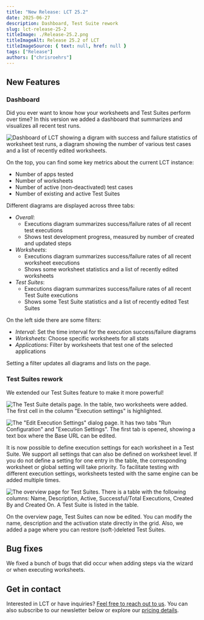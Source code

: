 ```yaml
---
title: "New Release: LCT 25.2"
date: 2025-06-27
description: Dashboard, Test Suite rework
slug: lct-release-25-2
titleImage: ./Release-25.2.png
titleImageAlt: Release 25.2 of LCT
titleImageSource: { text: null, href: null }
tags: ["Release"]
authors: ["chrisroehrs"]
---
```


## New Features

### Dashboard

Did you ever want to know how your worksheets and Test Suites perform over time?
In this version we added a dashboard that summarizes and visualizes all recent test runs.

<Image
    filename="lct_dashboard.png"
    alt="Dashboard of LCT showing a digram with success and failure statistics of worksheet test runs, a diagram showing the number of various test cases and a list of recently edited worksheets."
/>

On the top, you can find some key metrics about the current LCT instance:

- Number of apps tested
- Number of worksheets
- Number of active (non-deactivated) test cases
- Number of existing and active Test Suites

Different diagrams are displayed across three tabs:

- *Overall*:
  - Executions diagram summarizes success/failure rates of all recent test executions
  - Shows test development progress, measured by number of created and updated steps
- *Worksheets*:
  - Executions diagram summarizes success/failure rates of all recent worksheet executions
  - Shows some worksheet statistics and a list of recently edited worksheets
- *Test Suites*:
  - Executions diagram summarizes success/failure rates of all recent Test Suite executions
  - Shows some Test Suite statistics and a list of recently edited Test Suites

On the left side there are some filters:

- *Interval*: Set the time interval for the execution success/failure diagrams
- *Worksheets*: Choose specific worksheets for all stats
- *Applications*: Filter by worksheets that test one of the selected applications

Setting a filter updates all diagrams and lists on the page.

### Test Suites rework

We extended our Test Suites feature to make it more powerful!

<Image
    filename="test_suite_exec_settings_1.png"
    alt="The Test Suite details page. In the table, two worksheets were added. The first cell in the column &quot;Execution settings&quot; is highlighted."
/>

<Image
    filename="test_suite_exec_settings_2.png"
    alt="The &quot;Edit Execution Settings&quot; dialog page. It has two tabs &quot;Run Configuration&quot; and &quot;Execution Settings&quot;. The first tab is opened, showing a text box where the Base URL can be edited."
/>

It is now possible to define execution settings for each worksheet in a Test Suite.
We support all settings that can also be defined on worksheet level.
If you do not define a setting for one entry in the table, the corresponding worksheet or global setting will take priority.
To facilitate testing with different execution settings, worksheets tested with the same engine can be added multiple times.

<Image
    filename="test_suite_activate_column.png"
    alt="The overview page for Test Suites. There is a table with the following columns: Name, Description, Active, Successful/Total Executions, Created By and Created On. A Test Suite is listed in the table."
/>

On the overview page, Test Suites can now be edited. You can modify the name, description and the activation state directly in the grid.
Also, we added a page where you can restore (soft-)deleted Test Suites.

## Bug fixes

We fixed a bunch of bugs that did occur when adding steps via the wizard or when executing worksheets.

## Get in contact

Interested in LCT or have inquiries? [Feel free to reach out to us](https://lct.software/#contact). You can also subscribe to our newsletter below or explore our [pricing details](https://lct.software/#pricing).
